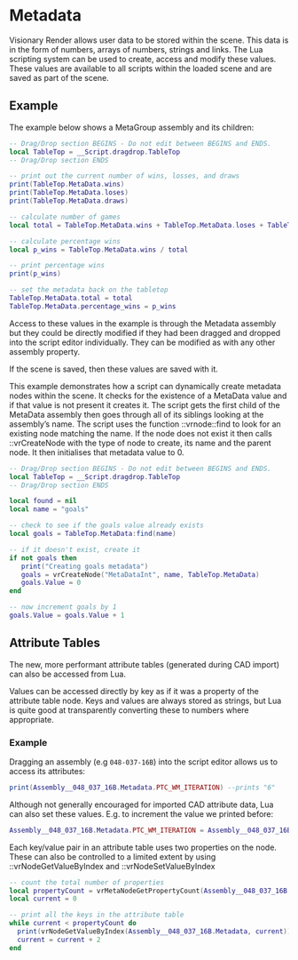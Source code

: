 # Metadata

Visionary Render allows user data to be stored within the scene. This data is in the form of numbers, arrays of numbers, strings and links. The Lua scripting system can be used to create, access and modify these values. These values are available to all scripts within the loaded scene and are saved as part of the scene.

## Example

The example below shows a MetaGroup assembly and its children:

```lua
-- Drag/Drop section BEGINS - Do not edit between BEGINS and ENDS.
local TableTop = __Script.dragdrop.TableTop
-- Drag/Drop section ENDS

-- print out the current number of wins, losses, and draws
print(TableTop.MetaData.wins)
print(TableTop.MetaData.loses)
print(TableTop.MetaData.draws)

-- calculate number of games
local total = TableTop.MetaData.wins + TableTop.MetaData.loses + TableTop.MetaData.draws

-- calculate percentage wins
local p_wins = TableTop.MetaData.wins / total

-- print percentage wins
print(p_wins)

-- set the metadata back on the tabletop
TableTop.MetaData.total = total
TableTop.MetaData.percentage_wins = p_wins
```

Access to these values in the example is through the Metadata assembly but they could be directly modified if they had been dragged and dropped into the script editor individually.
They can be modified as with any other assembly property.

If the scene is saved, then these values are saved with it.

This example demonstrates how a script can dynamically create metadata nodes within the scene. It checks for the existence of a MetaData value and if that value is not present it creates it. The script gets the first child of the MetaData assembly then goes through all of its siblings looking at the assembly’s name. The script uses the function ::vrnode::find to look for an existing node matching the name. If the node does not exist it then calls ::vrCreateNode with the type of node to create, its name and the parent node. It then initialises that metadata value to 0.

```lua
-- Drag/Drop section BEGINS - Do not edit between BEGINS and ENDS.
local TableTop = __Script.dragdrop.TableTop
-- Drag/Drop section ENDS

local found = nil
local name = "goals"

-- check to see if the goals value already exists
local goals = TableTop.MetaData:find(name)

-- if it doesn't exist, create it
if not goals then
   print("Creating goals metadata")
   goals = vrCreateNode("MetaDataInt", name, TableTop.MetaData)
   goals.Value = 0
end

-- now increment goals by 1
goals.Value = goals.Value + 1
```

## Attribute Tables

The new, more performant attribute tables (generated during CAD import) can also be accessed from Lua.

Values can be accessed directly by key as if it was a property of the attribute table node. Keys and values are always stored as strings, but Lua is quite good at transparently converting these to numbers where appropriate.

### Example

Dragging an assembly (e.g `048-037-16B`) into the script editor allows us to access its attributes:

```lua
print(Assembly__048_037_16B.Metadata.PTC_WM_ITERATION) --prints "6"
```

Although not generally encouraged for imported CAD attribute data, Lua can also set these values. E.g. to increment the value we printed before:

```lua
Assembly__048_037_16B.Metadata.PTC_WM_ITERATION = Assembly__048_037_16B.Metadata.PTC_WM_ITERATION + 1
```

Each key/value pair in an attribute table uses two properties on the node. These can also be controlled to a limited extent by using ::vrNodeGetValueByIndex and ::vrNodeSetValueByIndex

```lua
-- count the total number of properties
local propertyCount = vrMetaNodeGetPropertyCount(Assembly__048_037_16B.Metadata:type())
local current = 0

-- print all the keys in the attribute table
while current < propertyCount do
  print(vrNodeGetValueByIndex(Assembly__048_037_16B.Metadata, current))
  current = current + 2
end
```

